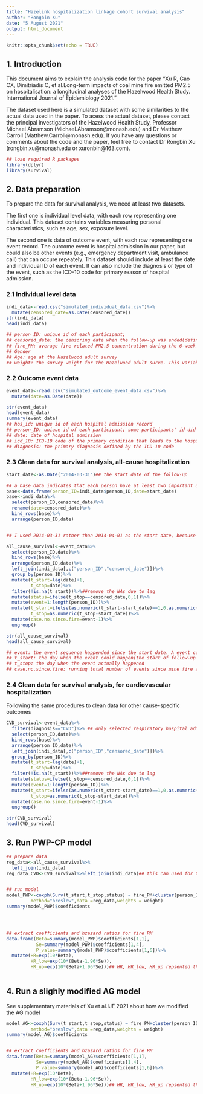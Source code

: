 ---
title: "Hazelink hospitalization linkage cohort survival analysis"
author: "Rongbin Xu"
date: "5 August 2021"
output: html_document
---

```{r setup, include=FALSE}
knitr::opts_chunk$set(echo = TRUE)
```

## 1. Introduction

This document aims to explain the analysis code for the paper "Xu R, Gao CX, Dimitriadis C, et al.Long-term impacts of coal mine fire emitted PM2.5 on hospitalisation: a longitudinal analyses of the Hazelwood Health Study. International Journal of Epidemiology 2021." 

The dataset used here is a simulated dataset with some similarities to the actual data used in the paper. To acess the actual dataset, please contact the principal investigators of the Hazelwood Health Study, Professor Michael Abramson (Michael.Abramson@monash.edu) and Dr Matthew Carroll (Matthew.Carroll@monash.edu). If you have any questions or comments about the code and the paper, feel free to contact Dr Rongbin Xu (rongbin.xu@monash.edu or xuronbin@163.com).

```{r}
## load required R packages
library(dplyr)
library(survival)
```

## 2. Data preparation
To prepare the data for survival analysis, we need at least two datasets. 

The first one is individual level data, with each row representing one individual. This dataset contains variables measuring personal characteristics, such as age, sex, exposure level. 

The second one is data of outcome event, with each row representing one event record. The ourcome event is hospital admission in our paper, but could also be other events (e.g., emergency department visit, ambulance call) that can occure repeately. This dataset should include at least the date and individual ID of each event. It can also include the diagnosis or type of the event, such as the ICD-10 code for primary reason of hospital admission.

### 2.1 Individual level data
```{r}
indi_data<-read.csv("simulated_individual_data.csv")%>%
  mutate(censored_date=as.Date(censored_date))
str(indi_data)
head(indi_data)

## person_ID: unique id of each participant;
## censored_date: the censoring date when the follow-up was ended(defined as "2019-03-01") or the date when the participant died, see the supplementary materials of our paper(Xu et al.IJE 2021) for details
## fire_PM: average fire related PM2.5 concentration during the 6-week Hazelwood fire event(not actual data)
## Gender
## Age: age at the Hazelwood adult survey
## weight: the survey weight for the Hazelwood adult surve. This variable was made to make the survey more repsentative of local population.


```
### 2.2 Outcome event data
```{r}
event_data<-read.csv("simulated_outcome_event_data.csv")%>%
  mutate(date=as.Date(date))

str(event_data)
head(event_data)
summary(event_data)
## hos_id: unique id of each hospital admission record
## person_ID: unique id of each participant; some participants' id did not exsist in this event dataset, meaning they did not have any hospital admission during the follpw-up peroid
## date: date of hospital admission
## icd_10: ICD-10 code of the primary condition that leads to the hospital admission
## diagnosis: the primary diagnosis defined by the ICD-10 code


```



### 2.3 Clean data for survival analysis, all-cause hospitalization
```{r}
start_date<-as.Date("2014-03-31")## the start date of the follow-up

## a base data indicates that each person have at least two important dates: the start and the end date of the follow-up
base<-data.frame(person_ID=indi_data$person_ID,date=start_date)
base<-indi_data%>%
  select(person_ID,censored_date)%>%
  rename(date=censored_date)%>%
  bind_rows(base)%>%
  arrange(person_ID,date)


## I used 2014-03-31 rather than 2014-04-01 as the start date, because there were some cases happened on 2014-04-1,using 2014-03-31 would make sure that the t_stop>t_start, which is required by the model runing

all_cause_survival<-event_data%>%
  select(person_ID,date)%>%
  bind_rows(base)%>%
  arrange(person_ID,date)%>%
  left_join(indi_data[,c("person_ID","censored_date")])%>%
  group_by(person_ID)%>%
  mutate(t_start=lag(date)+1,
         t_stop=date)%>%
  filter(!is.na(t_start))%>%##remove the NAs due to lag
  mutate(status=ifelse(t_stop==censored_date,0,1))%>%
  mutate(event=1:length(person_ID))%>%
  mutate(t_start=ifelse(as.numeric(t_start-start_date)==1,0,as.numeric(t_start-start_date)),## the first event should start from 0
         t_stop=as.numeric(t_stop-start_date))%>%
  mutate(case.no.since.fire=event-1)%>%
  ungroup()

str(all_cause_survival)
head(all_cause_survival)

## event: the event sequence happended since the start_date. A event could be either a censoring(status=0) or a hospital admission(status=1)
## t_start: the day when the event could happen(the start of follow-up or one day after last event)
## t_stop: the day when the event actually happened
## case.no.since.fire: running total number of events since mine fire and before the event of interest, for the supplementary material of our paper for details
```

### 2.4 Clean data for survival analysis, for cardiovascular hospitalization
Following the same procedures to clean data for other cause-specific outcomes
```{r}
CVD_survival<-event_data%>%
  filter(diagnosis=="CVD")%>% ## only selected respiratory hospital admissions
  select(person_ID,date)%>%
  bind_rows(base)%>%
  arrange(person_ID,date)%>%
  left_join(indi_data[,c("person_ID","censored_date")])%>%
  group_by(person_ID)%>%
  mutate(t_start=lag(date)+1,
         t_stop=date)%>%
  filter(!is.na(t_start))%>%##remove the NAs due to lag
  mutate(status=ifelse(t_stop==censored_date,0,1))%>%
  mutate(event=1:length(person_ID))%>%
  mutate(t_start=ifelse(as.numeric(t_start-start_date)==1,0,as.numeric(t_start-start_date)),
         t_stop=as.numeric(t_stop-start_date))%>%
  mutate(case.no.since.fire=event-1)%>%
  ungroup()

str(CVD_survival)
head(CVD_survival)
```

## 3. Run PWP-CP model
```{r}
## prepare data
reg_data<-all_cause_survival%>%
  left_join(indi_data)
reg_data_CVD<-CVD_survival%>%left_join(indi_data)## this can used for CVD-specific analyses


## run model
model_PWP<-coxph(Surv(t_start,t_stop,status) ~ fire_PM+cluster(person_ID)+strata(event)+Age+Gender,
         method="breslow",data =reg_data,weights = weight)
summary(model_PWP)$coefficients




## extract coefficients and hzazard ratios for fire PM
data.frame(Beta=summary(model_PWP)$coefficients[1,1],
           Se=summary(model_PWP)$coefficients[1,4],
           P_value=summary(model_PWP)$coefficients[1,6])%>%
  mutate(HR=exp(10*Beta),
         HR_low=exp(10*(Beta-1.96*Se)),
         HR_up=exp(10*(Beta+1.96*Se)))## HR, HR_low, HR_up repsented the HR(95%CI) for each 10ug/m3 increase in fire-related PM2.5
    
```
## 4. Run a slighly modified AG model
See supplementary materials of Xu et al.IJE 2021 about how we modified the AG model
```{r}

model_AG<-coxph(Surv(t_start,t_stop,status) ~ fire_PM+cluster(person_ID)+case.no.since.fire+Age+Gender,
         method="breslow",data =reg_data,weights = weight)
summary(model_AG)$coefficients


## extract coefficients and hzazard ratios for fire PM
data.frame(Beta=summary(model_AG)$coefficients[1,1],
           Se=summary(model_AG)$coefficients[1,4],
           P_value=summary(model_AG)$coefficients[1,6])%>%
  mutate(HR=exp(10*Beta),
         HR_low=exp(10*(Beta-1.96*Se)),
         HR_up=exp(10*(Beta+1.96*Se)))## HR, HR_low, HR_up repsented the HR(95%CI) for each 10ug/m3 increase in fire-related PM2.5


```


